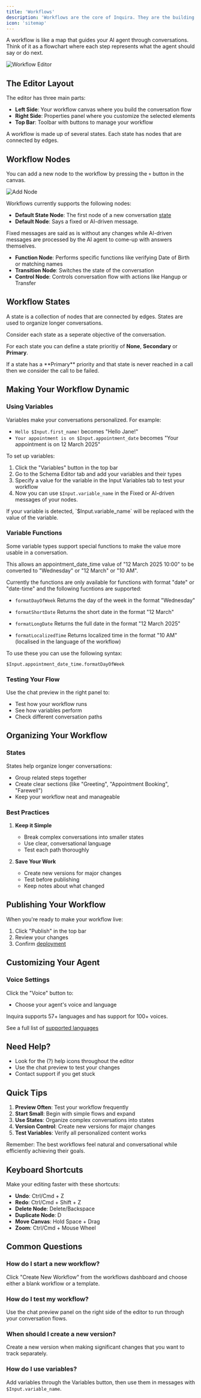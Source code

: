 ```yaml
---
title: 'Workflows'
description: 'Workflows are the core of Inquira. They are the building blocks of your Inquira agent.'
icon: 'sitemap'
---
```


A workflow is like a map that guides your AI agent through conversations. Think of it as a flowchart where each step represents what the agent should say or do next.

![Workflow Editor](/images/workflows/editor.png)

## The Editor Layout

The editor has three main parts:

- **Left Side**: Your workflow canvas where you build the conversation flow
- **Right Side**: Properties panel where you customize the selected elements
- **Top Bar**: Toolbar with buttons to manage your workflow

A workflow is made up of several states. Each state has nodes that are connected by edges.

## Workflow Nodes

You can add a new node to the workflow by pressing the `+` button in the canvas.

![Add Node](/images/workflows/add-node.png)

Workflows currently supports the following nodes:

- **Default State Node**: The first node of a new conversation [state](/concepts/workflows#workflow-states)
- **Default Node**: Says a fixed or AI-driven message.

Fixed messages are said as is without any changes while AI-driven messages are processed by the AI agent to come-up with answers themselves.

- **Function Node**: Performs specific functions like verifying Date of Birth or matching names
- **Transition Node**: Switches the state of the conversation
- **Control Node**: Controls conversation flow with actions like Hangup or Transfer

## Workflow States

A state is a collection of nodes that are connected by edges. States are used to organize longer conversations.

Consider each state as a seperate objective of the conversation.

For each state you can define a state prioritiy of **None**, **Secondary** or **Primary**.

<Note>
    If a state has a **Primary** priority and that state is never reached in a call then we consider the call to be failed.
</Note>

## Making Your Workflow Dynamic

### Using Variables

Variables make your conversations personalized. For example:
- `Hello $Input.first_name!` becomes "Hello Jane!"
- `Your appointment is on $Input.appointment_date` becomes "Your appointment is on 12 March 2025"

To set up variables:
1. Click the "Variables" button in the top bar
2. Go to the Schema Editor tab and add your variables and their types
3. Specify a value for the variable in the Input Variables tab to test your workflow
4. Now you can use `$Input.variable_name` in the Fixed or AI-driven messages of your nodes.

<Info>
    If your variable is detected, `$Input.variable_name` will be replaced with the value of the variable.
</Info>

### Variable Functions

Some variable types support special functions to make the value more usable in a conversation.

This allows an appointment_date_time value of "12 March 2025 10:00" to be converted to "Wednesday" or "12 March" or "10 AM".

Currently the functions are only available for functions with format "date" or "date-time" and the following fucntions are supported:

- `formatDayOfWeek`
Returns the day of the week in the format "Wednesday"

- `formatShortDate`
Returns the short date in the format "12 March"

- `formatLongDate`
Returns the full date in the format "12 March 2025"

- `formatLocalizedTime`
Returns localized time in the format "10 AM" (localised in the language of the workflow)

To use these you can use the following syntax:

`$Input.appointment_date_time.formatDayOfWeek`

### Testing Your Flow

Use the chat preview in the right panel to:
- Test how your workflow runs
- See how variables perform
- Check different conversation paths

## Organizing Your Workflow

### States

States help organize longer conversations:
- Group related steps together
- Create clear sections (like "Greeting", "Appointment Booking", "Farewell")
- Keep your workflow neat and manageable

### Best Practices

1. **Keep it Simple**
   - Break complex conversations into smaller states
   - Use clear, conversational language
   - Test each path thoroughly

2. **Save Your Work**
   - Create new versions for major changes
   - Test before publishing
   - Keep notes about what changed

## Publishing Your Workflow

When you're ready to make your workflow live:

1. Click "Publish" in the top bar
2. Review your changes
3. Confirm [deployment](/concepts/deployments)

## Customizing Your Agent

### Voice Settings
Click the "Voice" button to:

- Choose your agent's voice and language

Inquira supports 57+ languages and has support for 100+ voices.

See a full list of [supported languages](/reference/languages)

## Need Help?

- Look for the (?) help icons throughout the editor
- Use the chat preview to test your changes
- Contact support if you get stuck

## Quick Tips

1. **Preview Often**: Test your workflow frequently
2. **Start Small**: Begin with simple flows and expand
3. **Use States**: Organize complex conversations into states
4. **Version Control**: Create new versions for major changes
5. **Test Variables**: Verify all personalized content works

Remember: The best workflows feel natural and conversational while efficiently achieving their goals.

## Keyboard Shortcuts

Make your editing faster with these shortcuts:

- **Undo**: Ctrl/Cmd + Z
- **Redo**: Ctrl/Cmd + Shift + Z
- **Delete Node**: Delete/Backspace
- **Duplicate Node**: D
- **Move Canvas**: Hold Space + Drag
- **Zoom**: Ctrl/Cmd + Mouse Wheel

## Common Questions

### How do I start a new workflow?
Click "Create New Workflow" from the workflows dashboard and choose either a blank workflow or a template.

### How do I test my workflow?
Use the chat preview panel on the right side of the editor to run through your conversation flows.

### When should I create a new version?
Create a new version when making significant changes that you want to track separately.

### How do I use variables?
Add variables through the Variables button, then use them in messages with `$Input.variable_name`.